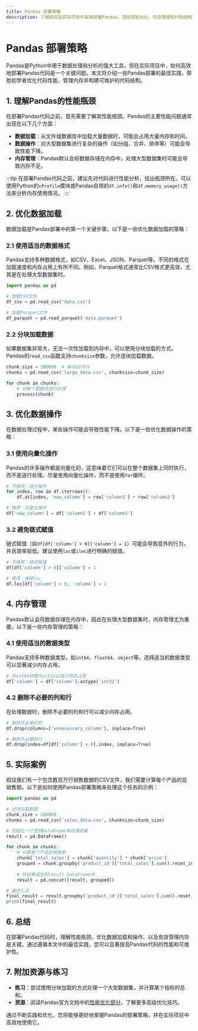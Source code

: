 ```yaml
---
title: Pandas 部署策略
description: 了解如何在实际项目中高效部署Pandas，包括性能优化、内存管理和代码结构的最佳实践。
---
```


# Pandas 部署策略

Pandas是Python中用于数据处理和分析的强大工具，但在实际项目中，如何高效地部署Pandas代码是一个关键问题。本文将介绍一些Pandas部署的最佳实践，帮助初学者优化代码性能、管理内存并构建可维护的代码结构。

## 1. 理解Pandas的性能瓶颈

在部署Pandas代码之前，首先需要了解其性能瓶颈。Pandas的主要性能问题通常出现在以下几个方面：

- **数据加载**：从文件或数据库中加载大量数据时，可能会占用大量内存和时间。
- **数据操作**：对大型数据集进行复杂的操作（如分组、合并、排序等）可能会导致性能下降。
- **内存管理**：Pandas默认会将数据存储在内存中，处理大型数据集时可能会导致内存不足。

:::tip
在部署Pandas代码之前，建议先对代码进行性能分析，找出瓶颈所在。可以使用Python的`cProfile`模块或Pandas自带的`df.info()`和`df.memory_usage()`方法来分析内存使用情况。
:::

## 2. 优化数据加载

数据加载是Pandas部署中的第一个关键步骤。以下是一些优化数据加载的策略：

### 2.1 使用适当的数据格式

Pandas支持多种数据格式，如CSV、Excel、JSON、Parquet等。不同的格式在加载速度和内存占用上有所不同。例如，Parquet格式通常比CSV格式更高效，尤其是在处理大型数据集时。

```python
import pandas as pd

# 加载CSV文件
df_csv = pd.read_csv('data.csv')

# 加载Parquet文件
df_parquet = pd.read_parquet('data.parquet')
```

### 2.2 分块加载数据

如果数据集非常大，无法一次性加载到内存中，可以使用分块加载的方式。Pandas的`read_csv`函数支持`chunksize`参数，允许逐块加载数据。

```python
chunk_size = 100000  # 每块10万行
chunks = pd.read_csv('large_data.csv', chunksize=chunk_size)

for chunk in chunks:
    # 对每个数据块进行处理
    process(chunk)
```

## 3. 优化数据操作

在数据处理过程中，某些操作可能会导致性能下降。以下是一些优化数据操作的策略：

### 3.1 使用向量化操作

Pandas的许多操作都是向量化的，这意味着它们可以在整个数据集上同时执行，而不是逐行处理。尽量使用向量化操作，而不是使用`for`循环。

```python
# 不推荐：逐行操作
for index, row in df.iterrows():
    df.at[index, 'new_column'] = row['column1'] + row['column2']

# 推荐：向量化操作
df['new_column'] = df['column1'] + df['column2']
```

### 3.2 避免链式赋值

链式赋值（如`df[df['column'] > 0]['column'] = 1`）可能会导致意外的行为，并且效率较低。建议使用`loc`或`iloc`进行明确的赋值。

```python
# 不推荐：链式赋值
df[df['column'] > 0]['column'] = 1

# 推荐：使用loc
df.loc[df['column'] > 0, 'column'] = 1
```

## 4. 内存管理

Pandas默认会将数据存储在内存中，因此在处理大型数据集时，内存管理尤为重要。以下是一些内存管理的策略：

### 4.1 使用适当的数据类型

Pandas支持多种数据类型，如`int64`、`float64`、`object`等。选择适当的数据类型可以显著减少内存占用。

```python
# 将int64转换为int32以减少内存占用
df['column'] = df['column'].astype('int32')
```

### 4.2 删除不必要的列和行

在处理数据时，删除不必要的列和行可以减少内存占用。

```python
# 删除不必要的列
df.drop(columns=['unnecessary_column'], inplace=True)

# 删除不必要的行
df.drop(index=df[df['column'] < 0].index, inplace=True)
```

## 5. 实际案例

假设我们有一个包含数百万行销售数据的CSV文件，我们需要计算每个产品的总销售额。以下是如何使用Pandas部署策略来处理这个任务的示例：

```python
import pandas as pd

# 分块加载数据
chunk_size = 100000
chunks = pd.read_csv('sales_data.csv', chunksize=chunk_size)

# 初始化一个空的DataFrame来存储结果
result = pd.DataFrame()

for chunk in chunks:
    # 计算每个产品的销售额
    chunk['total_sales'] = chunk['quantity'] * chunk['price']
    grouped = chunk.groupby('product_id')['total_sales'].sum().reset_index()
    
    # 将结果追加到result DataFrame中
    result = pd.concat([result, grouped])

# 最终汇总
final_result = result.groupby('product_id')['total_sales'].sum().reset_index()
print(final_result)
```

## 6. 总结

在部署Pandas代码时，理解性能瓶颈、优化数据加载和操作、以及有效管理内存是关键。通过遵循本文中的最佳实践，您可以显著提高Pandas代码的性能和可维护性。

## 7. 附加资源与练习

- **练习**：尝试使用分块加载的方式处理一个大型数据集，并计算某个指标的总和。
- **资源**：阅读Pandas官方文档中的[性能优化部分](https://pandas.pydata.org/pandas-docs/stable/user_guide/enhancingperf.html)，了解更多高级优化技巧。

通过不断实践和优化，您将能够更好地掌握Pandas的部署策略，并在实际项目中高效地使用它。